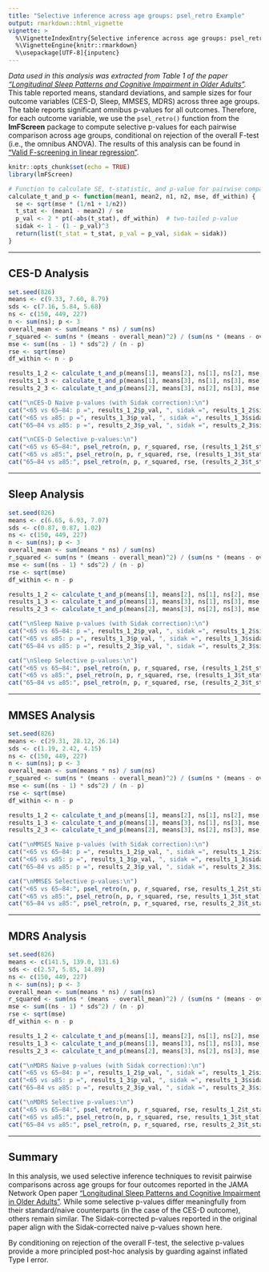 ```yaml
---
title: "Selective inference across age groups: psel_retro Example"
output: rmarkdown::html_vignette
vignette: >
  %\VignetteIndexEntry{Selective inference across age groups: psel_retro Example}
  %\VignetteEngine{knitr::rmarkdown}
  %\usepackage[UTF-8]{inputenc}
---
```


*Data used in this analysis was extracted from Table 1 of the paper ["Longitudinal Sleep Patterns and Cognitive Impairment in Older Adults"](https://jamanetwork-com.offcampus.lib.washington.edu/journals/jamanetworkopen/fullarticle/2812521).* This table reported means, standard deviations, and sample sizes for four outcome variables (CES-D, Sleep, MMSES, MDRS) across three age groups. The table reports significant omnibus p-values for all outcomes. Therefore, for each outcome variable, we use the `psel_retro()` function from the **lmFScreen** package to compute selective p-values for each pairwise comparison across age groups, conditional on rejection of the overall F-test (i.e., the omnibus ANOVA). The results of this analysis can be found in ["Valid F-screening in linear regression"](https://arxiv.org/abs/2505.23113).


```r
knitr::opts_chunk$set(echo = TRUE)
library(lmFScreen)
```

```r
# Function to calculate SE, t-statistic, and p-value for pairwise comparisons
calculate_t_and_p <- function(mean1, mean2, n1, n2, mse, df_within) {
  se <- sqrt(mse * (1/n1 + 1/n2))
  t_stat <- (mean1 - mean2) / se
  p_val <- 2 * pt(-abs(t_stat), df_within)  # two-tailed p-value
  sidak <- 1 - (1 - p_val)^3
  return(list(t_stat = t_stat, p_val = p_val, sidak = sidak))
}
```

---

## CES-D Analysis

```r
set.seed(826)
means <- c(9.33, 7.60, 8.79)
sds <- c(7.16, 5.84, 5.68)
ns <- c(150, 449, 227)
n <- sum(ns); p <- 3
overall_mean <- sum(means * ns) / sum(ns)
r_squared <- sum(ns * (means - overall_mean)^2) / (sum(ns * (means - overall_mean)^2) + sum((ns - 1) * sds^2))
mse <- sum((ns - 1) * sds^2) / (n - p)
rse <- sqrt(mse)
df_within <- n - p

results_1_2 <- calculate_t_and_p(means[1], means[2], ns[1], ns[2], mse, df_within)
results_1_3 <- calculate_t_and_p(means[1], means[3], ns[1], ns[3], mse, df_within)
results_2_3 <- calculate_t_and_p(means[2], means[3], ns[2], ns[3], mse, df_within)

cat("\nCES-D Naive p-values (with Sidak correction):\n")
cat("<65 vs 65–84: p =", results_1_2$p_val, ", sidak =", results_1_2$sidak, "\n")
cat("<65 vs ≥85: p =", results_1_3$p_val, ", sidak =", results_1_3$sidak, "\n")
cat("65–84 vs ≥85: p =", results_2_3$p_val, ", sidak =", results_2_3$sidak, "\n")

cat("\nCES-D Selective p-values:\n")
cat("<65 vs 65–84:", psel_retro(n, p, r_squared, rse, (results_1_2$t_stat)), "\n")
cat("<65 vs ≥85:", psel_retro(n, p, r_squared, rse, (results_1_3$t_stat)), "\n")
cat("65–84 vs ≥85:", psel_retro(n, p, r_squared, rse, (results_2_3$t_stat)), "\n")
```

---

## Sleep Analysis

```r
set.seed(826)
means <- c(6.65, 6.93, 7.07)
sds <- c(0.87, 0.87, 1.02)
ns <- c(150, 449, 227)
n <- sum(ns); p <- 3
overall_mean <- sum(means * ns) / sum(ns)
r_squared <- sum(ns * (means - overall_mean)^2) / (sum(ns * (means - overall_mean)^2) + sum((ns - 1) * sds^2))
mse <- sum((ns - 1) * sds^2) / (n - p)
rse <- sqrt(mse)
df_within <- n - p

results_1_2 <- calculate_t_and_p(means[1], means[2], ns[1], ns[2], mse, df_within)
results_1_3 <- calculate_t_and_p(means[1], means[3], ns[1], ns[3], mse, df_within)
results_2_3 <- calculate_t_and_p(means[2], means[3], ns[2], ns[3], mse, df_within)

cat("\nSleep Naive p-values (with Sidak correction):\n")
cat("<65 vs 65–84: p =", results_1_2$p_val, ", sidak =", results_1_2$sidak, "\n")
cat("<65 vs ≥85: p =", results_1_3$p_val, ", sidak =", results_1_3$sidak, "\n")
cat("65–84 vs ≥85: p =", results_2_3$p_val, ", sidak =", results_2_3$sidak, "\n")

cat("\nSleep Selective p-values:\n")
cat("<65 vs 65–84:", psel_retro(n, p, r_squared, rse, (results_1_2$t_stat)), "\n")
cat("<65 vs ≥85:", psel_retro(n, p, r_squared, rse, (results_1_3$t_stat)), "\n")
cat("65–84 vs ≥85:", psel_retro(n, p, r_squared, rse, (results_2_3$t_stat)), "\n")
```

---

## MMSES Analysis

```r
set.seed(826)
means <- c(29.31, 28.12, 26.14)
sds <- c(1.19, 2.42, 4.15)
ns <- c(150, 449, 227)
n <- sum(ns); p <- 3
overall_mean <- sum(means * ns) / sum(ns)
r_squared <- sum(ns * (means - overall_mean)^2) / (sum(ns * (means - overall_mean)^2) + sum((ns - 1) * sds^2))
mse <- sum((ns - 1) * sds^2) / (n - p)
rse <- sqrt(mse)
df_within <- n - p

results_1_2 <- calculate_t_and_p(means[1], means[2], ns[1], ns[2], mse, df_within)
results_1_3 <- calculate_t_and_p(means[1], means[3], ns[1], ns[3], mse, df_within)
results_2_3 <- calculate_t_and_p(means[2], means[3], ns[2], ns[3], mse, df_within)

cat("\nMMSES Naive p-values (with Sidak correction):\n")
cat("<65 vs 65–84: p =", results_1_2$p_val, ", sidak =", results_1_2$sidak, "\n")
cat("<65 vs ≥85: p =", results_1_3$p_val, ", sidak =", results_1_3$sidak, "\n")
cat("65–84 vs ≥85: p =", results_2_3$p_val, ", sidak =", results_2_3$sidak, "\n")

cat("\nMMSES Selective p-values:\n")
cat("<65 vs 65–84:", psel_retro(n, p, r_squared, rse, results_1_2$t_stat), "\n")
cat("<65 vs ≥85:", psel_retro(n, p, r_squared, rse, results_1_3$t_stat), "\n")
cat("65–84 vs ≥85:", psel_retro(n, p, r_squared, rse, results_2_3$t_stat), "\n")
```

---

## MDRS Analysis

```r
set.seed(826)
means <- c(141.5, 139.0, 131.6)
sds <- c(2.57, 5.85, 14.89)
ns <- c(150, 449, 227)
n <- sum(ns); p <- 3
overall_mean <- sum(means * ns) / sum(ns)
r_squared <- sum(ns * (means - overall_mean)^2) / (sum(ns * (means - overall_mean)^2) + sum((ns - 1) * sds^2))
mse <- sum((ns - 1) * sds^2) / (n - p)
rse <- sqrt(mse)
df_within <- n - p

results_1_2 <- calculate_t_and_p(means[1], means[2], ns[1], ns[2], mse, df_within)
results_1_3 <- calculate_t_and_p(means[1], means[3], ns[1], ns[3], mse, df_within)
results_2_3 <- calculate_t_and_p(means[2], means[3], ns[2], ns[3], mse, df_within)

cat("\nMDRS Naive p-values (with Sidak correction):\n")
cat("<65 vs 65–84: p =", results_1_2$p_val, ", sidak =", results_1_2$sidak, "\n")
cat("<65 vs ≥85: p =", results_1_3$p_val, ", sidak =", results_1_3$sidak, "\n")
cat("65–84 vs ≥85: p =", results_2_3$p_val, ", sidak =", results_2_3$sidak, "\n")

cat("\nMDRS Selective p-values:\n")
cat("<65 vs 65–84:", psel_retro(n, p, r_squared, rse, results_1_2$t_stat), "\n")
cat("<65 vs ≥85:", psel_retro(n, p, r_squared, rse, results_1_3$t_stat), "\n")
cat("65–84 vs ≥85:", psel_retro(n, p, r_squared, rse, results_2_3$t_stat), "\n")
```


---

## Summary

In this analysis, we used selective inference techniques to revisit pairwise comparisons across age groups for four outcomes reported in the JAMA Network Open paper ["Longitudinal Sleep Patterns and Cognitive Impairment in Older Adults"](https://jamanetwork-com.offcampus.lib.washington.edu/journals/jamanetworkopen/fullarticle/2812521). While some selective p-values differ meaningfully from their standard/naive counterparts (in the case of the CES-D outcome), others remain similar. The Sidak-corrected p-values reported in the original paper align with the Sidak-corrected naive p-values shown here.

By conditioning on rejection of the overall F-test, the selective p-values provide a more principled post-hoc analysis by guarding against inflated Type I error.

